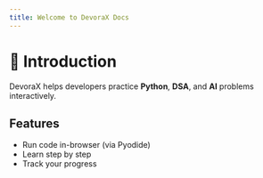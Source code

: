 ```yaml
---
title: Welcome to DevoraX Docs
---
```


# 👋 Introduction

DevoraX helps developers practice **Python**, **DSA**, and **AI** problems interactively.

## Features

- Run code in-browser (via Pyodide)
- Learn step by step
- Track your progress
